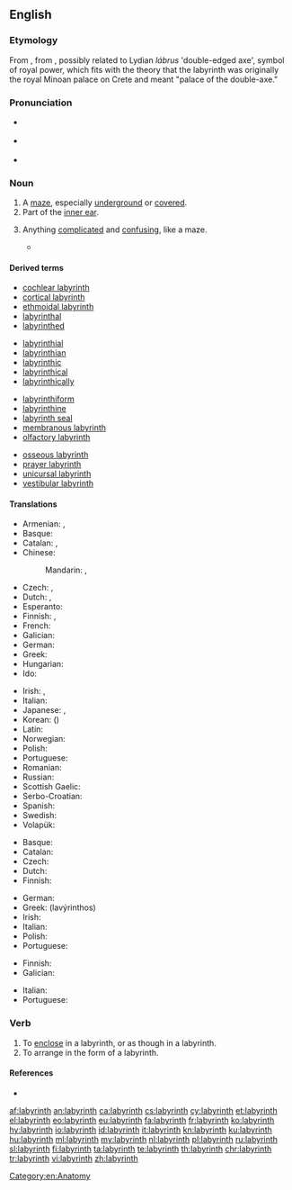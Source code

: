 {{also|Labyrinth}}
==English==
{{wikipedia}}

===Etymology===
From {{etyl|la|en}} {{term|labyrinthus|lang=la}}, from {{etyl|grc|en}} {{term|λαβύρινθος||maze|lang=grc}}, possibly related to Lydian ''lábrus'' 'double-edged axe', symbol of royal power, which fits with the theory that the labyrinth was originally the royal Minoan palace on Crete and meant "palace of the double-axe."

===Pronunciation===
* {{a|UK}} {{IPA|/ˈlæb.(ə)ɹ.ɪnθ/|/ˈlæb.ɪ.ɹɪnθ/|lang=en}}
* {{a|US}} {{IPA|/ˈlæb.ɚ.ɪnθ/|/ˈlæb.ɹɪnθ/|lang=en}}
* {{audio|en-us-labyrinth.ogg|Audio (US)|lang=en}}

===Noun===
{{en-noun}}

# A [[maze]], especially [[underground]] or [[covered]].
# Part of the [[inner ear]].
# {{context|figuratively|lang=en}} Anything [[complicated]] and [[confusing]], like a maze.
#* {{quote-news|author=Neil Hegarty|title=Hidden City: Adventures and Explorations in Dublin by Karl Whitney, review: 'a necessary corrective' &#91;print version: Re-Joycing in Dublin, p.&nbsp;R25&#93;|url=http://www.telegraph.co.uk/culture/books/bookreviews/11047906/Hidden-City-Adventures-and-Explorations-in-Dublin-by-Karl-Whitney-review-a-necessary-corrective.html|work={{w|The Daily Telegraph}} (Review)|date=23 August 2014|passage=Whitney is absorbed especially by Dublin's unglamorous interstitial zones: the new housing estates and '''labyrinths''' of roads, watercourses and railways where the city peters into its commuter belt.}}

====Derived terms====
{{top4}}
* [[cochlear labyrinth]]
* [[cortical labyrinth]]
* [[ethmoidal labyrinth]]
* [[labyrinthal]]
* [[labyrinthed]]
{{mid4}}
* [[labyrinthial]]
* [[labyrinthian]]
* [[labyrinthic]]
* [[labyrinthical]]
* [[labyrinthically]]
{{mid4}}
* [[labyrinthiform]]
* [[labyrinthine]]
* [[labyrinth seal]]
* [[membranous labyrinth]]
* [[olfactory labyrinth]]
{{mid4}}
* [[osseous labyrinth]]
* [[prayer labyrinth]]
* [[unicursal labyrinth]]
* [[vestibular labyrinth]]
{{bottom}}

====Translations====
{{trans-top|maze}}
* Armenian: {{t|hy|լաբիրինթոս}}, {{t|hy|բավիղ}}
* Basque: {{t+|eu|labirinto}}
* Catalan: {{t+|ca|laberint|m}}, {{t+|ca|dèdal|m}}
* Chinese:
*: Mandarin: {{t+|cmn|迷宮|sc=Hani}}, {{t+|cmn|迷宫|tr=mígōng|sc=Hani}}
* Czech: {{t+|cs|labyrint|m}}, {{t|cs|bludiště|n}}
* Dutch: {{t+|nl|doolhof|m}}, {{t+|nl|labyrint|n}}
* Esperanto: {{t+|eo|labirinto}}
* Finnish: {{t+|fi|labyrintti}}, {{t+|fi|sokkelo}}
* French: {{t+|fr|labyrinthe|m}}
* Galician: {{t+|gl|labirinto|m}}
* German: {{t+|de|Labyrinth|n}}
* Greek: {{t+|el|λαβύρινθος|m}}
* Hungarian: {{t+|hu|labirintus}}
* Ido: {{t+|io|labirinto}}
{{trans-mid}}
* Irish: {{t+|ga|lúbra|m}}, {{t|ga|cathair ghríobháin|f}}
* Italian: {{t+|it|labirinto|m}}
* Japanese: {{t+|ja|迷路|tr=めいろ, meiro|sc=Jpan}}, {{t|ja|迷宮|tr=めいきゅう, meikyū|sc=Jpan}}
* Korean: {{t+|ko|미로|sc=Kore}} ({{t+|ko|迷路|sc=Kore}})
* Latin: {{t|la|labyrinthus}}
* Norwegian: {{t+|no|labyrint|m}}
* Polish: {{t+|pl|labirynt|m}}
* Portuguese: {{t+|pt|labirinto|m}}
* Romanian: {{t+|ro|labirint}}
* Russian: {{t+|ru|лабири́нт|m}}
* Scottish Gaelic: {{t|gd|ioma-shlighe|f}}
* Serbo-Croatian: {{t|sh|labirint}}
* Spanish: {{t+|es|laberinto|m}}
* Swedish: {{t+|sv|labyrint|c}}
* Volapük: {{t|vo|labüren}}
{{trans-bottom}}

{{trans-top|part of inner ear}}
* Basque: {{t+|eu|labirinto}}
* Catalan: {{t+|ca|laberint|m}}
* Czech: {{t+|cs|labyrint|m}}
* Dutch: {{t+|nl|labyrint|n}}
* Finnish: {{t+|fi|labyrintti}}
{{trans-mid}}
* German: {{t+|de|Labyrinth|n}}
* Greek: {{t+|el|λαβύρινθος|m}} (lavýrinthos)
* Irish: {{t+|ga|lúbra|m}}
* Italian: {{t+|it|labirinto|m}}
* Polish: {{t|pl|błędnik|m}}
* Portuguese: {{t+|pt|labirinto|m}}
{{trans-bottom}}

{{trans-top|anything complicated or confusing}}
* Finnish: {{t+|fi|labyrintti}}
* Galician: {{t+|gl|labirinto|m}}
{{trans-mid}}
* Italian: {{t+|it|meandro|m}}
* Portuguese: {{t+|pt|labirinto|m}}
{{trans-bottom}}

===Verb===
{{en-verb}}

# To [[enclose]] in a labyrinth, or as though in a labyrinth.
# To arrange in the form of a labyrinth.

====References====
* {{R:OED2}}

[[Category:en:Anatomy]]

[[af:labyrinth]]
[[an:labyrinth]]
[[ca:labyrinth]]
[[cs:labyrinth]]
[[cy:labyrinth]]
[[et:labyrinth]]
[[el:labyrinth]]
[[eo:labyrinth]]
[[eu:labyrinth]]
[[fa:labyrinth]]
[[fr:labyrinth]]
[[ko:labyrinth]]
[[hy:labyrinth]]
[[io:labyrinth]]
[[id:labyrinth]]
[[it:labyrinth]]
[[kn:labyrinth]]
[[ku:labyrinth]]
[[hu:labyrinth]]
[[ml:labyrinth]]
[[my:labyrinth]]
[[nl:labyrinth]]
[[pl:labyrinth]]
[[ru:labyrinth]]
[[sl:labyrinth]]
[[fi:labyrinth]]
[[ta:labyrinth]]
[[te:labyrinth]]
[[th:labyrinth]]
[[chr:labyrinth]]
[[tr:labyrinth]]
[[vi:labyrinth]]
[[zh:labyrinth]]